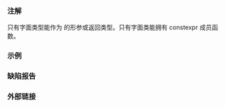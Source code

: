 {{cpp/types/traits/is|1=is_literal_type
|deprecated=c++17
|removed=c++20
|description=
（由于对泛型编程而言十分鸡肋，这项类型特性已经弃用&lt;ref&gt;{{User:Radix/cite_p_paper|authors=Alisdair Meredith|no=0174|revision=2|title=Deprecating Vestigial Library Parts in C++17|mailing-year=2016|extension=html|section=Deprecate the &lt;tt&gt;is_literal&lt;/tt&gt; Trait|section-id=2.3|quote=The &lt;tt&gt;is_literal&lt;/tt&gt; type trait offers negligible value to generic code, as what is really needed is the ability to know that a specific construction would produce constant initialization.}}&lt;/ref&gt;并移除&lt;ref&gt;{{User:Radix/cite_p_paper|authors=Alisdair Meredith, Stephan T. Lavavej, Tomasz Kamiński|no=0619|revision=4|title=Reviewing Deprecated Facilities of C++17 for C++20|mailing-year=2018|extension=html|section=Deprecated type traits|section-id=3.12|quote='''Strong recommendation:''' Remove the traits that can live on as zombies. [...] '''Toronto Review:''' Accept strong recommendation, strike from C++20.}}&lt;/ref&gt;。）

如果 {{tt|T}} 满足{{named req|LiteralType}}的所有要求，那么提供的成员常量 {{tt|value}} 等于 {{c|true}}。对于其它任何类型，{{tt|value}} 等于 {{c|false}}。

如果 {{c/core|std::remove_all_extents_t&lt;T&gt;}} 是除了（可有 cv 限定的）{{c/core|void}} 以外的不完整类型，那么行为未定义。
|inherit_desc={{tt|T}} 是字面类型
}}

===注解===
只有字面类型能作为 {{ls|cpp/language/constexpr#constexpr 函数}}的形参或返回类型。只有字面类能拥有 constexpr 成员函数。

===示例===
{{example
|code=
#include &lt;type_traits&gt;

struct A { int m; };
static_assert(std::is_literal_type_v&lt;A&gt; == true);

struct B { virtual ~B(); };
static_assert(std::is_literal_type_v&lt;B&gt; == false);

int main() {}
|output=
}}

===缺陷报告===
{{dr list begin}}
{{dr list item|wg=lwg|dr=2015|std=C++11|before={{tt|T}} 可以是不完整类类型的未知边界数组|after=此时行为未定义}}
{{dr list end}}

===外部链接===
{{eli|&lt;references/&gt;}}

{{langlinks|de|en|es|fr|it|ja|pt|ru}}